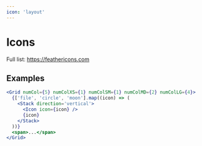 ```yaml
---
icon: 'layout'
---
```



# Icons

Full list: https://feathericons.com

## Examples

```jsx
<Grid numCol={5} numColXS={1} numColSM={1} numColMD={2} numColLG={4}>
  {['file', 'circle', 'moon'].map((icon) => (
    <Stack direction='vertical'>
      <Icon icon={icon} />
      {icon}
    </Stack>
  ))}
  <span>...</span>
</Grid>
```
